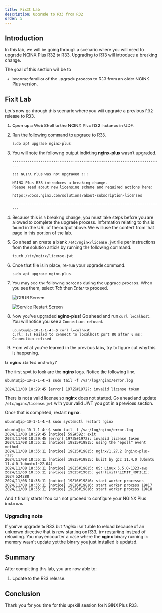 ```yaml
---
title: FixIt Lab
description: Upgrade to R33 from R32
order: 5
---
```


## Introduction

In this lab, we will be going through a scenario where you will need to upgrade NGINX Plus R32 to R33. Upgrading to R33
will introduce a breaking change.

The goal of this section will be to
- become familiar of the upgrade process to R33 from an older NGINX Plus version.

## FixIt Lab

Let's now go through this scenario where you will upgrade a previous R32 release to R33.

1. Open up a Web Shell to the NGINX Plus R32 instance in UDF.

1. Run the following command to upgrade to R33.
    ```shell
    sudo apt upgrade nginx-plus
    ```

1. You will note the following output indicting **nginx-plus** wasn't upgraded.
    ```shell
    ----------------------------------------------------------------------

    !!! NGINX Plus was not upgraded !!!

    NGINX Plus R33 introduces a breaking change.
    Please read about new licensing scheme and required actions here:

    https://docs.nginx.com/solutions/about-subscription-licenses

    ----------------------------------------------------------------------
    ```

1. Because this is a breaking change, you must take steps before you are allowed to complete the upgrade process.
Information relating to this is found in the URL of the output above. We will use the content from that page in this
portion of the lab.

1. Go ahead an create a blank `/etc/nginx/license.jwt` file per instructions from the solution article by running
the following command.
    ```shell
    touch /etc/nginx/license.jwt
    ```

1. Once that file is in place, re-run your upgrade command.
    ```shell
    sudo apt upgrade nginx-plus
    ```

1. You may see the following screens during the upgrade process. When you see them, select *Tab* then *Enter* to
proceed.

    ![GRUB Screen](media/fixit/2.png)

    ![Service Restart Screen](media/fixit/3.png)

1. Now you've upgraded **nginx-plus**! Go ahead and run `curl localhost`. You will notice you see a `Connection refused`.
    ```shell
    ubuntu@ip-10-1-1-4:~$ curl localhost
    curl: (7) Failed to connect to localhost port 80 after 0 ms: Connection refused
    ```

1. From what you've learned in the previous labs, try to figure out why this is happening.

Is **nginx** started and why?

<Collapsible title="Solution">

The first spot to look are the **nginx** logs. Notice the following line.

```shell
ubuntu@ip-10-1-1-4:~$ sudo tail -f /var/log/nginx/error.log

2024/11/08 18:29:45 [error] 19725#19725: invalid license token
```

There is not a valid license so **nginx** does not started. Go ahead and update `/etc/nginx/license.jwt` with your valid
JWT you got in a previous section.

Once that is completed, restart **nginx**.

```shell
ubuntu@ip-10-1-1-4:~$ sudo systemctl restart nginx

ubuntu@ip-10-1-1-4:~$ sudo tail -f /var/log/nginx/error.log
2024/11/08 18:29:45 [notice] 592#592: exit
2024/11/08 18:29:45 [error] 19725#19725: invalid license token
2024/11/08 18:35:11 [notice] 19815#19815: using the "epoll" event method
2024/11/08 18:35:11 [notice] 19815#19815: nginx/1.27.2 (nginx-plus-r33)
2024/11/08 18:35:11 [notice] 19815#19815: built by gcc 11.4.0 (Ubuntu 11.4.0-1ubuntu1~22.04)
2024/11/08 18:35:11 [notice] 19815#19815: OS: Linux 6.5.0-1023-aws
2024/11/08 18:35:11 [notice] 19815#19815: getrlimit(RLIMIT_NOFILE): 1024:524288
2024/11/08 18:35:11 [notice] 19816#19816: start worker processes
2024/11/08 18:35:11 [notice] 19816#19816: start worker process 19817
2024/11/08 18:35:11 [notice] 19816#19816: start worker process 19818
```

And it finally starts! You can not proceed to configure your NGINX Plus instance.

</Collapsible>


### Upgrading note

If you've upgrade to R33 but **nginx* isn't able to reload because of an unknown directive that is new starting on R33,
try restarting instead of reloading. You may encounter a case where the **nginx** binary running in memory wasn't update
yet the binary you just installed is updated.

## Summary

After completing this lab, you are now able to:
1. Update to the R33 release.

## Conclusion

Thank you for you time for this upskill session for NGINX Plus R33.

